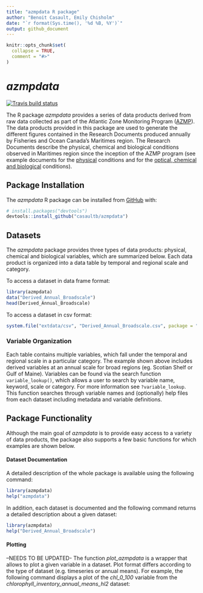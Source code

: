 ```yaml
---
title: "azmpdata R package"
author: "Benoit Casault, Emily Chisholm"
date: "`r format(Sys.time(), '%d %B, %Y')`"
output: github_document
---
```


<!-- README.md is generated from README.Rmd. Please edit that file -->

```r
knitr::opts_chunk$set(
  collapse = TRUE,
  comment = "#>"
)
```
# *azmpdata*

<!-- badges: start -->
[![Travis build status](https://travis-ci.org/casaultb/azmpdata.svg?branch=master)](https://travis-ci.org/casaultb/azmpdata)
<!-- badges: end -->

The R package *azmpdata* provides a series of data products derived from raw data collected as part of the Atlantic Zone Monitoring Program ([AZMP](https://www.dfo-mpo.gc.ca/science/data-donnees/azmp-pmza/index-eng.html)). The data products provided in this package are used to generate the different figures contained in the Research Documents produced annually by Fisheries and Ocean Canada's Maritimes region.  The Research Documents describe the physical, chemical and biological conditions observed in Maritimes region since the inception of the AZMP program (see example documents for the [physical](http://www.dfo-mpo.gc.ca/csas-sccs/Publications/ResDocs-DocRech/2018/2018_016-eng.html) conditions and for the [optical, chemical and biological](http://www.dfo-mpo.gc.ca/csas-sccs/Publications/ResDocs-DocRech/2018/2018_017-eng.html) conditions).

## Package Installation

The *azmpdata* R package can be installed from [GitHub](https://github.com) with:

``` r
# install.packages("devtools")
devtools::install_github("casaultb/azmpdata")
```

## Datasets

The *azmpdata* package provides three types of data products: physical, chemical and biological variables, which are summarized below. Each data product is organized into a data table by temporal and regional scale and category. 

To access a dataset in data frame format:
```r
library(azmpdata)
data("Derived_Annual_Broadscale")
head(Derived_Annual_Broadscale)
```

To access a dataset in csv format:
```r
system.file("extdata/csv", "Derived_Annual_Broadscale.csv", package = "azmpdata")
```

### Variable Organization

Each table contains multiple variables, which fall under the temporal and regional scale in a particular category. The example shown above includes derived variables at an annual scale for broad regions (eg. Scotian Shelf or Gulf of Maine). Variables can be found via the search function `variable_lookup()`, which allows a user to search by variable name, keyword, scale or category. For more information see `?variable_lookup`. This function searches through variable names and (optionally) help files from each dataset including metadata and variable definitions. 



## Package Functionality

Although the main goal of *azmpdata* is to provide easy access to a variety of data products, the package also supports a few basic functions for which examples are shown below.

#### Dataset Documentation

A detailed description of the whole package is available using the following command:

```r
library(azmpdata)
help("azmpdata")
```

In addition, each dataset is documented and the following command returns a detailed description about a given dataset:

```r
library(azmpdata)
help("Derived_Annual_Broadscale")
```


#### Plotting
--NEEDS TO BE UPDATED-
The function *plot_azmpdata* is a wrapper that allows to plot a given variable in a dataset.  Plot format differs according to the type of dataset (e.g. timeseries or annual means).  For example, the following command displays a plot of the *chl_0_100* variable from the *chlorophyll_inventory_annual_means_hl2* dataset:

